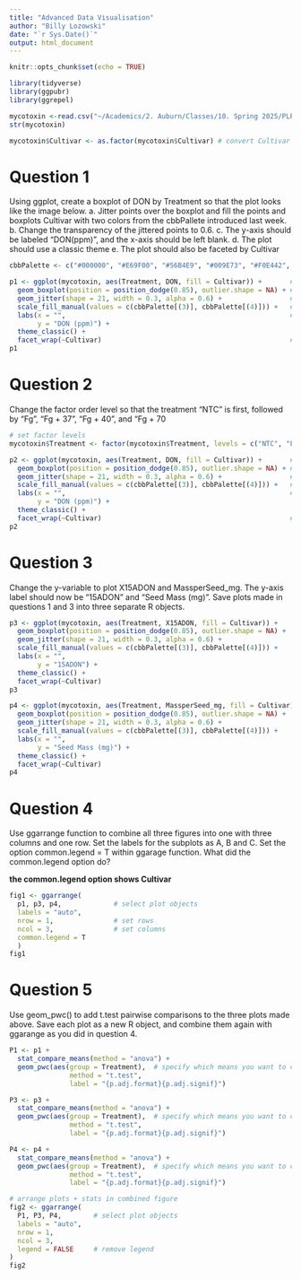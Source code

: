 ```yaml
---
title: "Advanced Data Visualisation"
author: "Billy Lozowski"
date: "`r Sys.Date()`"
output: html_document
---
```


```r
knitr::opts_chunk$set(echo = TRUE)
```

```r
library(tidyverse)
library(ggpubr)
library(ggrepel)

mycotoxin <-read.csv("~/Academics/2. Auburn/Classes/10. Spring 2025/PLPA 5820 - Principles and Techniques of Reproducible Science/In-Class Practice/InClass_practice/MycotoxinData.csv", na.strings = "na")
str(mycotoxin)

mycotoxin$Cultivar <- as.factor(mycotoxin$Cultivar) # convert Cultivar to factor levels

```


# Question 1

Using ggplot, create a boxplot of DON by Treatment so that the plot looks like the
image below.
  a. Jitter points over the boxplot and fill the points and boxplots Cultivar with two
colors from the cbbPallete introduced last week.
  b. Change the transparency of the
jittered points to 0.6.
  c. The y-axis should be labeled "DON(ppm)", and the x-axis should be
left blank.
  d. The plot should use a classic theme
  e. The plot should also be faceted by Cultivar

```r
cbbPalette <- c("#000000", "#E69F00", "#56B4E9", "#009E73", "#F0E442", "#0072B2", "#D55E00", "#CC79A7")

p1 <- ggplot(mycotoxin, aes(Treatment, DON, fill = Cultivar)) +       # set plot mapping
  geom_boxplot(position = position_dodge(0.85), outlier.shape = NA) + # dodge the boxplots + hide outliers
  geom_jitter(shape = 21, width = 0.3, alpha = 0.6) +                 # set point shape, dodge width, and transparency
  scale_fill_manual(values = c(cbbPalette[(3)], cbbPalette[(4)])) +   # specify fill colours
  labs(x = "",                                                        # define labels
       y = "DON (ppm)") +
  theme_classic() +
  facet_wrap(~Cultivar)                                               # separate plots by Cultivar
p1

```

# Question 2

Change the factor order level so that the treatment “NTC” is first, followed by “Fg”, “Fg + 37”, “Fg + 40”, and “Fg + 70

```r
# set factor levels
mycotoxin$Treatment <- factor(mycotoxin$Treatment, levels = c("NTC", "Fg", "Fg + 37", "Fg + 40", "Fg + 70"))

p2 <- ggplot(mycotoxin, aes(Treatment, DON, fill = Cultivar)) +       # set plot mapping
  geom_boxplot(position = position_dodge(0.85), outlier.shape = NA) + # dodge the boxplots + hide outliers
  geom_jitter(shape = 21, width = 0.3, alpha = 0.6) +                 # set point shape, dodge width, and transparency
  scale_fill_manual(values = c(cbbPalette[(3)], cbbPalette[(4)])) +   # specify fill colours
  labs(x = "",                                                        # define labels
       y = "DON (ppm)") +
  theme_classic() +
  facet_wrap(~Cultivar)                                               # separate plots by Cultivar
p2

```

# Question 3

Change the y-variable to plot X15ADON and MassperSeed_mg. The y-axis label should now be “15ADON” and “Seed Mass (mg)”. Save plots made in questions 1 and 3 into three separate R objects.

```r
p3 <- ggplot(mycotoxin, aes(Treatment, X15ADON, fill = Cultivar)) +          # mapping
  geom_boxplot(position = position_dodge(0.85), outlier.shape = NA) +        # boxplot mapping
  geom_jitter(shape = 21, width = 0.3, alpha = 0.6) +                        # jitter mapping
  scale_fill_manual(values = c(cbbPalette[(3)], cbbPalette[(4)])) +          # fill colours
  labs(x = "",                                                               # labels
       y = "15ADON") +
  theme_classic() +
  facet_wrap(~Cultivar)                                                      # separate plots
p3

p4 <- ggplot(mycotoxin, aes(Treatment, MassperSeed_mg, fill = Cultivar)) +   # mapping
  geom_boxplot(position = position_dodge(0.85), outlier.shape = NA) +        # boxplot mapping
  geom_jitter(shape = 21, width = 0.3, alpha = 0.6) +                        # jitter mapping
  scale_fill_manual(values = c(cbbPalette[(3)], cbbPalette[(4)])) +          # fill colours
  labs(x = "",                                                               # labels
       y = "Seed Mass (mg)") +
  theme_classic() +
  facet_wrap(~Cultivar)                                                      # separate plots
p4

```

# Question 4

Use ggarrange function to combine all three figures into one with three columns and one row. Set the labels for the subplots as A, B and C. Set the option common.legend = T within ggarage function. What did the common.legend option do?

__the common.legend option shows Cultivar__

```r
fig1 <- ggarrange(          
  p1, p3, p4,             # select plot objects
  labels = "auto",        
  nrow = 1,               # set rows
  ncol = 3,               # set columns
  common.legend = T
  )
fig1

```

# Question 5

Use geom_pwc() to add t.test pairwise comparisons to the three plots made above. Save each plot as a new R object, and combine them again with ggarange as you did in question 4.

```r

P1 <- p1 + 
  stat_compare_means(method = "anova") +  
  geom_pwc(aes(group = Treatment),  # specify which means you want to compare
               method = "t.test",
               label = "{p.adj.format}{p.adj.signif}")

P3 <- p3 +
  stat_compare_means(method = "anova") +  
  geom_pwc(aes(group = Treatment),  # specify which means you want to compare
               method = "t.test",
               label = "{p.adj.format}{p.adj.signif}")

P4 <- p4 +
  stat_compare_means(method = "anova") +  
  geom_pwc(aes(group = Treatment),  # specify which means you want to compare
               method = "t.test",
               label = "{p.adj.format}{p.adj.signif}")

# arrange plots + stats in combined figure
fig2 <- ggarrange(
  P1, P3, P4,        # select plot objects
  labels = "auto",
  nrow = 1,
  ncol = 3,
  legend = FALSE     # remove legend
)
fig2

```



